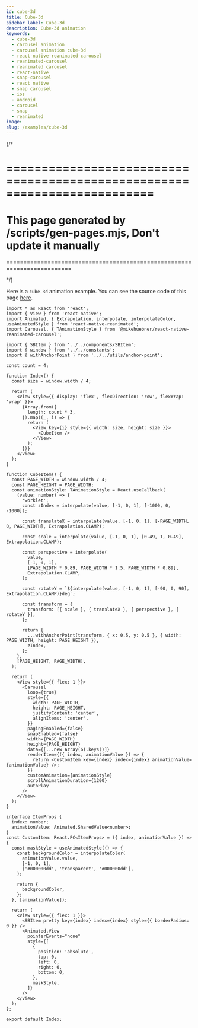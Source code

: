 ```yaml
---
id: cube-3d
title: Cube-3d
sidebar_label: Cube-3d
description: Cube-3d animation
keywords:
  - cube-3d
  - carousel animation
  - carousel animation cube-3d
  - react-native-reanimated-carousel
  - reanimated-carousel
  - reanimated carousel
  - react-native
  - snap-carousel
  - react native
  - snap carousel
  - ios
  - android
  - carousel
  - snap
  - reanimated
image:
slug: /examples/cube-3d
---
```


{/\*

# =========================================================================

# This page generated by /scripts/gen-pages.mjs, Don't update it manually

=========================================================================

\*/}

Here is a `cube-3d` animation example. You can see the source code of this page
[here](https://github.com/dohooo/react-native-reanimated-carousel/blob/main/apps/app/src/pages/cube-3d/index.tsx).


<Page page="cube-3d" />

```tsx copy
import * as React from 'react';
import { View } from 'react-native';
import Animated, { Extrapolation, interpolate, interpolateColor, useAnimatedStyle } from 'react-native-reanimated';
import Carousel, { TAnimationStyle } from '@mikehuebner/react-native-reanimated-carousel';

import { SBItem } from '../../components/SBItem';
import { window } from '../../constants';
import { withAnchorPoint } from '../../utils/anchor-point';

const count = 4;

function Index() {
  const size = window.width / 4;

  return (
    <View style={{ display: 'flex', flexDirection: 'row', flexWrap: 'wrap' }}>
      {Array.from({
        length: count * 3,
      }).map((_, i) => {
        return (
          <View key={i} style={{ width: size, height: size }}>
            <CubeItem />
          </View>
        );
      })}
    </View>
  );
}

function CubeItem() {
  const PAGE_WIDTH = window.width / 4;
  const PAGE_HEIGHT = PAGE_WIDTH;
  const animationStyle: TAnimationStyle = React.useCallback(
    (value: number) => {
      'worklet';
      const zIndex = interpolate(value, [-1, 0, 1], [-1000, 0, -1000]);

      const translateX = interpolate(value, [-1, 0, 1], [-PAGE_WIDTH, 0, PAGE_WIDTH], Extrapolation.CLAMP);

      const scale = interpolate(value, [-1, 0, 1], [0.49, 1, 0.49], Extrapolation.CLAMP);

      const perspective = interpolate(
        value,
        [-1, 0, 1],
        [PAGE_WIDTH * 0.89, PAGE_WIDTH * 1.5, PAGE_WIDTH * 0.89],
        Extrapolation.CLAMP,
      );

      const rotateY = `${interpolate(value, [-1, 0, 1], [-90, 0, 90], Extrapolation.CLAMP)}deg`;

      const transform = {
        transform: [{ scale }, { translateX }, { perspective }, { rotateY }],
      };

      return {
        ...withAnchorPoint(transform, { x: 0.5, y: 0.5 }, { width: PAGE_WIDTH, height: PAGE_HEIGHT }),
        zIndex,
      };
    },
    [PAGE_HEIGHT, PAGE_WIDTH],
  );

  return (
    <View style={{ flex: 1 }}>
      <Carousel
        loop={true}
        style={{
          width: PAGE_WIDTH,
          height: PAGE_HEIGHT,
          justifyContent: 'center',
          alignItems: 'center',
        }}
        pagingEnabled={false}
        snapEnabled={false}
        width={PAGE_WIDTH}
        height={PAGE_HEIGHT}
        data={[...new Array(6).keys()]}
        renderItem={({ index, animationValue }) => {
          return <CustomItem key={index} index={index} animationValue={animationValue} />;
        }}
        customAnimation={animationStyle}
        scrollAnimationDuration={1200}
        autoPlay
      />
    </View>
  );
}

interface ItemProps {
  index: number;
  animationValue: Animated.SharedValue<number>;
}
const CustomItem: React.FC<ItemProps> = ({ index, animationValue }) => {
  const maskStyle = useAnimatedStyle(() => {
    const backgroundColor = interpolateColor(
      animationValue.value,
      [-1, 0, 1],
      ['#000000dd', 'transparent', '#000000dd'],
    );

    return {
      backgroundColor,
    };
  }, [animationValue]);

  return (
    <View style={{ flex: 1 }}>
      <SBItem pretty key={index} index={index} style={{ borderRadius: 0 }} />
      <Animated.View
        pointerEvents="none"
        style={[
          {
            position: 'absolute',
            top: 0,
            left: 0,
            right: 0,
            bottom: 0,
          },
          maskStyle,
        ]}
      />
    </View>
  );
};

export default Index;
```
